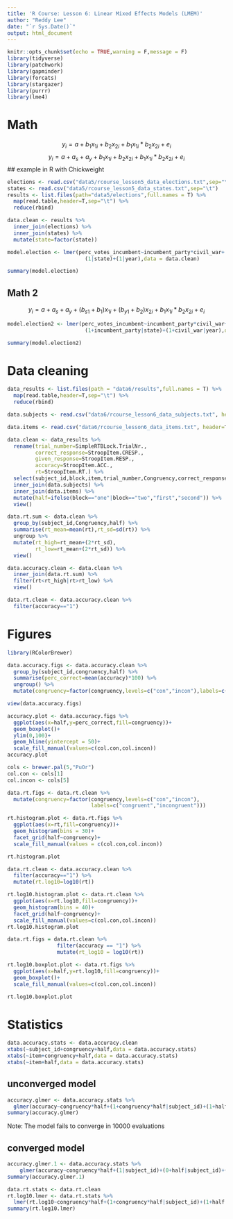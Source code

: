 ```yaml
---
title: 'R Course: Lesson 6: Linear Mixed Effects Models (LMEM)'
author: "Reddy Lee"
date: "`r Sys.Date()`"
output: html_document
---
```


```r
knitr::opts_chunk$set(echo = TRUE,warning = F,message = F)
library(tidyverse)
library(patchwork)
library(gapminder)
library(forcats)
library(stargazer)
library(purrr)
library(lme4)
```

# Math
$$ y_i=a+b_1x_{1i}+b_2x_{2i}+b_1x_{1i}*b_2x_{2i}+e_i$$
$$ y_i=a+a_s+a_y+b_1x_{1i}+b_2x_{2i}+b_1x_{1i}*b_2x_{2i}+e_i$$
## example in R with Chickweight
```r
elections <- read.csv("data5/rcourse_lesson5_data_elections.txt",sep="\t")
states <- read.csv("data5/rcourse_lesson5_data_states.txt",sep="\t")
results <- list.files(path="data5/elections",full.names = T) %>% 
  map(read.table,header=T,sep="\t") %>% 
  reduce(rbind)

data.clean <- results %>% 
  inner_join(elections) %>% 
  inner_join(states) %>% 
  mutate(state=factor(state))

model.election <- lmer(perc_votes_incumbent~incumbent_party*civil_war+
                         (1|state)+(1|year),data = data.clean)

summary(model.election)
```
## Math 2
$$ y_i=a+a_s+a_y+(b_{s1}+b_1)x_{1i}+(b_{y1}+b_2)x_{2i}+b_1x_{1i}*b_2x_{2i}+e_i$$
```r
model.election2 <- lmer(perc_votes_incumbent~incumbent_party*civil_war+
                         (1+incumbent_party|state)+(1+civil_war|year),data = data.clean)

summary(model.election2)
```
# Data cleaning
```r
data_results <- list.files(path = "data6/results",full.names = T) %>% 
  map(read.table,header=T,sep="\t") %>% 
  reduce(rbind)

data.subjects <- read.csv("data6/rcourse_lesson6_data_subjects.txt", header=T, sep="\t")

data.items <- read.csv("data6/rcourse_lesson6_data_items.txt", header=T, sep="\t")

```

```r
data.clean <- data_results %>% 
  rename(trial_number=SimpleRTBLock.TrialNr.,
         correct_response=StroopItem.CRESP.,
         given_response=StroopItem.RESP.,
         accuracy=StroopItem.ACC.,
         rt=StroopItem.RT.) %>% 
  select(subject_id,block,item,trial_number,Congruency,correct_response,given_response,accuracy,rt) %>% 
  inner_join(data.subjects) %>% 
  inner_join(data.items) %>% 
  mutate(half=ifelse(block=="one"|block=="two","first","second")) %>% 
  view()

data.rt.sum <- data.clean %>% 
  group_by(subject_id,Congruency,half) %>% 
  summarise(rt_mean=mean(rt),rt_sd=sd(rt)) %>% 
  ungroup %>% 
  mutate(rt_high=rt_mean+(2*rt_sd),
         rt_low=rt_mean+(2*rt_sd)) %>% 
  view()
```
```r
data.accuracy.clean <- data.clean %>% 
  inner_join(data.rt.sum) %>% 
  filter(rt<rt_high|rt>rt_low) %>% 
  view()

data.rt.clean <- data.accuracy.clean %>% 
  filter(accuracy=="1")
```

# Figures
```r
library(RColorBrewer)
```

```r
data.accuracy.figs <- data.accuracy.clean %>% 
  group_by(subject_id,congruency,half) %>% 
  summarise(perc_correct=mean(accuracy)*100) %>% 
  ungroup() %>% 
  mutate(congruency=factor(congruency,levels=c("con","incon"),labels=c("congruent","incongruent")))

view(data.accuracy.figs)

accuracy.plot <- data.accuracy.figs %>%
  ggplot(aes(x=half,y=perc_correct,fill=congruency))+
  geom_boxplot()+
  ylim(0,100)+
  geom_hline(yintercept = 50)+
  scale_fill_manual(values=c(col.con,col.incon))
accuracy.plot

cols <- brewer.pal(5,"PuOr")
col.con <- cols[1]
col.incon <- cols[5]
```
```r
data.rt.figs <- data.rt.clean %>% 
  mutate(congruency=factor(congruency,levels=c("con","incon"),
                           labels=c("congruent","incongruent")))

rt.histogram.plot <- data.rt.figs %>% 
  ggplot(aes(x=rt,fill=congruency))+
  geom_histogram(bins = 30)+
  facet_grid(half~congruency)+
  scale_fill_manual(values = c(col.con,col.incon))

rt.histogram.plot
```
```r
data.rt.clean <- data.accuracy.clean %>% 
  filter(accuracy=="1") %>% 
  mutate(rt.log10=log10(rt))

rt.log10.histogram.plot <- data.rt.clean %>% 
  ggplot(aes(x=rt.log10,fill=congruency))+
  geom_histogram(bins = 40)+
  facet_grid(half~congruency)+
  scale_fill_manual(values=c(col.con,col.incon))
rt.log10.histogram.plot
```
```r
data.rt.figs = data.rt.clean %>%
                filter(accuracy == "1") %>%
                mutate(rt_log10 = log10(rt))

rt.log10.boxplot.plot <- data.rt.figs %>% 
  ggplot(aes(x=half,y=rt.log10,fill=congruency))+
  geom_boxplot()+
  scale_fill_manual(values=c(col.con,col.incon))

rt.log10.boxplot.plot
```
# Statistics
```r
data.accuracy.stats <- data.accuracy.clean
xtabs(~subject_id+congruency+half,data = data.accuracy.stats)  
xtabs(~item+congruency+half,data = data.accuracy.stats)  
xtabs(~item+half,data = data.accuracy.stats)
```
## unconverged model
```r
accuracy.glmer <- data.accuracy.stats %>% 
  glmer(accuracy~congruency*half+(1+congruency*half|subject_id)+(1+half|item),family = "binomial",data=.)
summary(accuracy.glmer)
```
Note: The model fails to converge in 10000 evaluations

## converged model
```r
accuracy.glmer.1 <- data.accuracy.stats %>% 
    glmer(accuracy~congruency*half+(1|subject_id)+(0+half|subject_id)+(1|item),family = "binomial",data=.)
summary(accuracy.glmer.1)
```
```r
data.rt.stats <- data.rt.clean
rt.log10.lmer <- data.rt.stats %>% 
  lmer(rt.log10~congruency*half+(1+congruency*half|subject_id)+(1+half|item),data=.)
summary(rt.log10.lmer)
```

